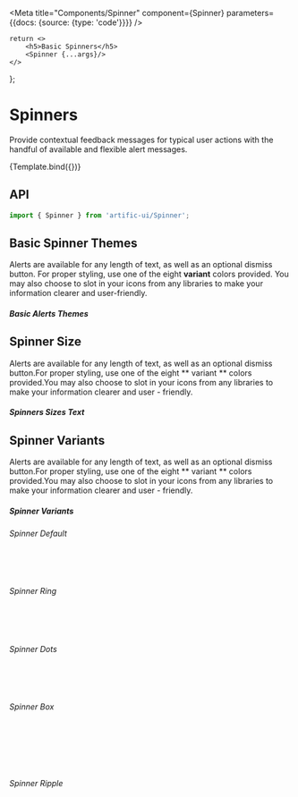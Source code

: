

<Meta
	title="Components/Spinner"
	component={Spinner}
	parameters={{docs: {source: {type: 'code'}}}}
/>

	return <>
		<h5>Basic Spinners</h5>
		<Spinner {...args}/>
	</>
};

# Spinners

Provide contextual feedback messages for typical user actions with the handful of available and flexible alert messages.

<Canvas>
	<Story name="Default">{Template.bind({})}</Story>
</Canvas>

## API

```jsx
import { Spinner } from 'artific-ui/Spinner';
```

<ArgsTable story="Default"/>

## Basic Spinner Themes

Alerts are available for any length of text, as well as an optional dismiss button. For proper styling, use one of the eight **variant** colors provided.
You may also choose to slot in your icons from any libraries to make your information clearer and user-friendly.

<Canvas>
	<Story name="Basic Spinner Themes">
		<h5>Basic Alerts Themes</h5>
		<Spinner theme="primary"/>
		<Spinner theme="secondary"/>
		<Spinner theme="dark"/>
		<div style={{padding: "0 5px", background: 'black', display: "inline-block"}}>
			<Spinner theme="light"/>
		</div>
	</Story>
</Canvas>

## Spinner Size

Alerts are available for any length of text, as well as an optional dismiss button.For proper styling, use one of the eight ** variant ** colors provided.You may also choose to slot in your icons from any libraries to make your information clearer and user - friendly.

<Canvas>
	<Story name="Spinner Size">
		<h5>Spinners Sizes Text</h5>
		<Spinner size="xl"/>
		<Spinner size="lg"/>
		<Spinner size="md"/>
		<Spinner size="sm"/>
		<Spinner size="xs"/>
	</Story>
</Canvas>

## Spinner Variants

Alerts are available for any length of text, as well as an optional dismiss button.For proper styling, use one of the eight ** variant ** colors provided.You may also choose to slot in your icons from any libraries to make your information clearer and user - friendly.

<Canvas>
	<Story name="Spinner Variants">
		<h5>Spinner Variants</h5>
		<h6>Spinner Default</h6>
		<Spinner variant="default"/>
		<br/>
		<br/>
		<h6>Spinner Ring</h6>
		<Spinner variant="ring"/>
		<br/>
		<br/>
		<h6>Spinner Dots</h6>
		<Spinner variant="dots"/>
		<br/>
		<br/>
		<h6>Spinner Box</h6>
		<br/>
		<br/>
		<Spinner variant="box"/>
		<br/>
		<br/>
		<h6>Spinner Ripple</h6>
		<Spinner variant="ripple"/>
		<br/>
		<br/>
		<br/>
		<br/>
	</Story>
</Canvas>
